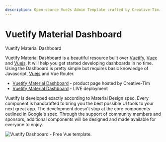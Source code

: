 ```yaml
---
description: Open-source VueJs Admin Template crafted by Creative-Tim.
---
```


# Vuetify Material Dashboard

<SubHeading>Vuetify Material Dashboard</SubHeading>

Vuetify Material Dashboard is a beautiful resource built over [Vuetify](https://vuetifyjs.com/en/), [Vuex](https://vuex.vuejs.org/) and [Vuejs](https://vuejs.org/v2/guide/). It will help you get started developing dashboards in no time. Using the Dashboard is pretty simple but requires basic knowledge of Javascript, [Vuejs](https://vuejs.org/v2/guide/) and Vue Router.

- [Vuetify Material Dashboard](https://bit.ly/39TwqHU) - product page hosted by Creative-Tim
- [Vuetify Material Dashboard](https://bit.ly/33ssGZQ) - LIVE deployment&#x20;

Vuetify is developed exactly according to Material Design spec. Every component is handcrafted to bring you the best possible UI tools to your next great app. The development doesn't stop at the core components outlined in Google's spec. Through the support of community members and sponsors, additional components will be designed and made available for everyone to enjoy.

![Vuetify Dashboard - Free Vue template.](../../../static/assets/docs-vuetify-material-dashboard.jpg)
